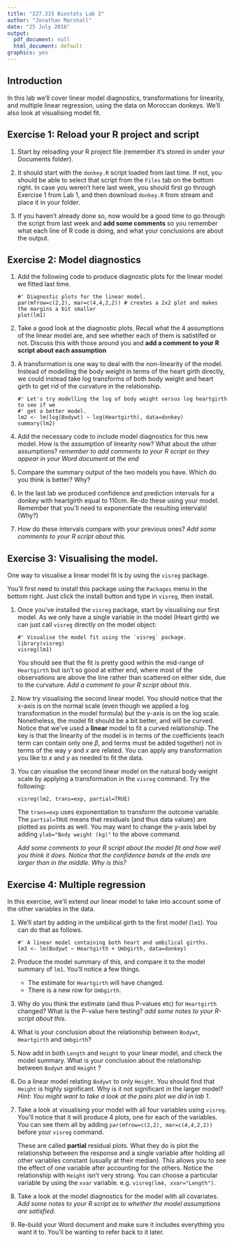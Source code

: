 ```yaml
---
title: "227.215 Biostats Lab 2"
author: "Jonathan Marshall"
date: "25 July 2016"
output:
  pdf_document: null
  html_document: default
graphics: yes
---
```


## Introduction ##

In this lab we'll cover linear model diagnostics, transformations for linearity, and multiple linear regression, using the data on Moroccan donkeys. We'll also look at visualising model fit.

## Exercise 1: Reload your R project and script ##

1. Start by reloading your R project file (remember it's stored in under your Documents folder).

2. It should start with the `donkey.R` script loaded from last time. If not, you should be able to select that script from the `Files` tab on the bottom right. In case you weren't here last week, you should first go through Exercise 1 from Lab 1, and then download `donkey.R` from stream and place it in your folder.

3. If you haven't already done so, now would be a good time to go through the script from last week and **add some comments** so you remember what each line of R code is doing, and what your conclusions are about the output.

## Exercise 2: Model diagnostics ##

1. Add the following code to produce diagnostic plots for the linear model we fitted last time.

    ```
    #' Diagnostic plots for the linear model.
    par(mfrow=c(2,2), mar=c(4,4,2,2)) # creates a 2x2 plot and makes the margins a bit smaller
    plot(lm1)
    ```

2. Take a good look at the diagnostic plots. Recall what the 4 assumptions of the linear model are, and see whether each of them is satistifed or not. Discuss this with those around you and **add a comment to your R script about each assumption**

3. A transformation is one way to deal with the non-linearity of the model. Instead of modelling the body weight in terms of the heart girth directly, we could instead take log transforms of both body weight and heart girth to get rid of the curvature in the relationship.

    ```
    #' Let's try modelling the log of body weight versus log heartgirth to see if we
    #' get a better model.
    lm2 <- lm(log(Bodywt) ~ log(Heartgirth), data=donkey)
    summary(lm2)
    ```

4. Add the necessary code to include model diagnostics for this new model. How is the assumption of linearity now? What about the other assumptions? *remember to add comments to your R script so they appear in your Word document at the end*

5. Compare the summary output of the two models you have. Which do you think is better? Why?

6. In the last lab we produced confidence and prediction intervals for a donkey with heartgirth equal to 110cm. Re-do these using your model. Remember that you'll need to exponentiate the resulting intervals! (Why?)

7. How do these intervals compare with your previous ones? *Add some comments to your R script about this.*

## Exercise 3: Visualising the model.

One way to visualise a linear model fit is by using the `visreg` package.

You'll first need to install this package using the `Packages` menu in the bottom right. Just click the install button and type in `visreg`, then install.

1. Once you've installed the `visreg` package, start by visualising our first model. As we only have a single variable in the model (Heart girth) we can just call `visreg` directly on the model object:

    ```
    #' Visualise the model fit using the `visreg` package.
    library(visreg)
    visreg(lm1)
    ```

    You should see that the fit is pretty good within the mid-range of `Heartgirth` but isn't so good at either end, where most of the observations are above the line rather than scattered on either side, due to the curvature. *Add a comment to your R script about this*.

2. Now try visualising the second linear model. You should notice that the x-axis is on the normal scale (even though we applied a log transformation in the model formula) but the y-axis is on the log scale. Nonetheless, the model fit should be a bit better, and will be curved. Notice that we've used a **linear** model to fit a curved relationship. The key is that the linearity of the model is in terms of the coefficients (each term can contain only one $\beta$, and terms must be added together) not in terms of the way $y$ and $x$ are related. You can apply any transformation you like to $x$ and $y$ as needed to fit the data.

3. You can visualise the second linear model on the natural body weight scale by applying a transformation in the `visreg` command. Try the following:

    ```
    visreg(lm2, trans=exp, partial=TRUE)
    ```
    
    The `trans=exp` uses exponentiation to transform the outcome variable. The `partial=TRUE` means that residuals (and thus data values) are plotted as points as well. You may want to change the y-axis label by adding `ylab="Body weight (kg)"` to the above command.
    
    *Add some comments to your R script about the model fit and how well you think it does. Notice that the confidence
    bands at the ends are larger than in the middle. Why is this?*

## Exercise 4: Multiple regression ##

In this exercise, we'll extend our linear model to take into account some of the other variables in the data.

1. We'll start by adding in the umbilical girth to the first model (`lm1`). You can do that as follows.

    ```
    #' A linear model containing both heart and umbilical girths.
    lm3 <- lm(Bodywt ~ Heartgirth + Umbgirth, data=donkey)
    ```
2. Produce the model summary of this, and compare it to the model summary of `lm1`. You'll notice a few things.
    * The estimate for `Heartgirth` will have changed.
    * There is a new row for `Umbgirth`.

3. Why do you think the estimate (and thus P-values etc) for `Heartgirth` changed?  What is the P-value here testing? *add some notes to your R-script about this*.

4. What is your conclusion about the relationship between `Bodywt`, `Heartgirth` and `Umbgirth`?

5. Now add in both `Length` and `Height` to your linear model, and check the model summary. What is your conclusion about the relationship between `Bodywt` and `Height` ?

6. Do a linear model relating `Bodywt` to only `Height`. You should find that `Height` is highly significant. Why is it not significant in the larger model? *Hint: You might want to take a look at the pairs plot we did in lab 1*.

7. Take a look at visualising your model with all four variables using `visreg`. You'll notice that it will produce 4 plots, one for each of the variables. You can see them all by adding `par(mfrow=c(2,2), mar=c(4,4,2,2))` before your `visreg` command.

    These are called **partial** residual plots. What they do is plot the relationship between the response and a single variable after holding all other variables constant (usually at their median). This allows you to see the effect of one variable after accounting for the others. Notice the relationship with `Height` isn't very strong. You can choose a particular variable by using the `xvar` variable. e.g. `visreg(lm4, xvar="Length")`.

8. Take a look at the model diagnostics for the model with all covariates. *Add some notes to your R script as to whether the model assumptions are satisfied*.

9. Re-build your Word document and make sure it includes everything you want it to. You'll be wanting to refer back to it later.
